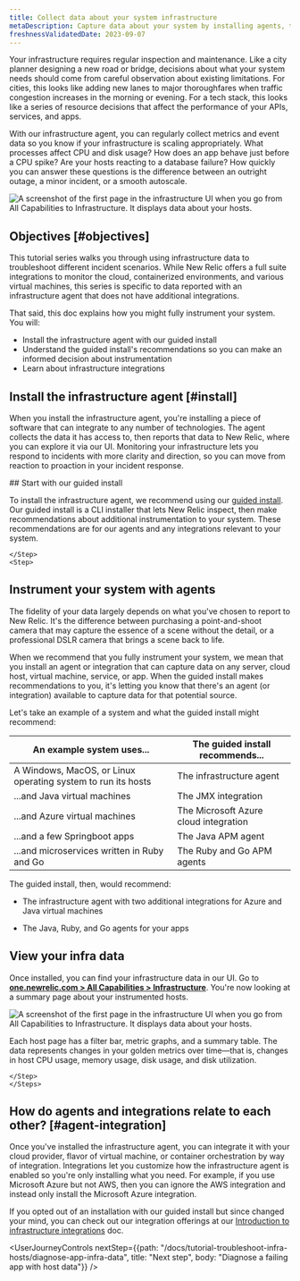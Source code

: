 ```yaml
---
title: Collect data about your system infrastructure
metaDescription: Capture data about your system by installing agents, then view that data in New Relic. 
freshnessValidatedDate: 2023-09-07
---
```




Your infrastructure requires regular inspection and maintenance. Like a city planner designing a new road or bridge, decisions about what your system needs should come from careful observation about existing limitations. For cities, this looks like adding new lanes to major thoroughfares when traffic congestion increases in the morning or evening. For a tech stack, this looks like a series of resource decisions that affect the performance of your APIs, services, and apps. 

With our infrastructure agent, you can regularly collect metrics and event data so you know if your infrastructure is scaling appropriately. What processes affect CPU and disk usage? How does an app behave just before a CPU spike? Are your hosts reacting to a database failure? How quickly you can answer these questions is the difference between an outright outage, a minor incident, or a smooth autoscale.

<img
    title="Infrastructure UI hosts summary page"
    alt="A screenshot of the first page in the infrastructure UI when you go from All Capabilities to Infrastructure. It displays data about your hosts."
    src={introPage}
/>

## Objectives [#objectives]

This tutorial series walks you through using infrastructure data to troubleshoot different incident scenarios. While New Relic offers a full suite integrations to monitor the cloud, containerized environments, and various virtual machines, this series is specific to data reported with an infrastructure agent that does not have additional integrations.

That said, this doc explains how you might fully instrument your system. You will:

* Install the infrastructure agent with our guided install
* Understand the guided install's recommendations so you can make an informed decision about instrumentation
* Learn about infrastructure integrations 

## Install the infrastructure agent  [#install]

When you install the infrastructure agent, you're installing a piece of software that can integrate to any number of technologies. The agent collects the data it has access to, then reports that data to New Relic, where you can explore it via our UI. Monitoring your infrastructure lets you respond to incidents with more clarity and direction, so you can move from reaction to proaction in your incident response.

<Steps>
<Step>
    ## Start with our guided install  

To install the infrastructure agent, we recommend using our [guided install](https://one.newrelic.com/nr1-core?state=a36f15a1-c5ce-528c-2ec2-8bcaacc40c03). Our guided install is a CLI installer that lets New Relic inspect, then make recommendations about additional instrumentation to your system. These recommendations are for our agents and any integrations relevant to your system. 
        
    </Step>
    <Step>

## Instrument your system with agents

The fidelity of your data largely depends on what you've chosen to report to New Relic. It's the difference between purchasing a point-and-shoot camera that may capture the essence of a scene without the detail, or a professional DSLR camera that brings a scene back to life. 

When we recommend that you fully instrument your system,  we mean that you install an agent or integration that can capture data on any server, cloud host, virtual machine, service, or app. When the guided install makes recommendations to you, it's letting you know that there's an agent (or integration) available to capture data for that potential source. 

Let's take an example of a system and what the guided install might recommend:

<table>
    <thead>
        <tr>
            <th>
                An example system uses...
            </th>
            <th>
                The guided install recommends...
            </th>
        </tr>
    </thead>
    <tbody>
        <tr>
            <td>
                A Windows, MacOS, or Linux operating system to run its hosts
            </td>
            <td>
                The infrastructure agent
            </td>
        </tr>
                <tr>
            <td>
                ...and Java virtual machines 
            </td>
            <td>
                The JMX integration
            </td>
        </tr>
        <tr>
            <td>
                ...and Azure virtual machines  
            </td>
            <td>
                The Microsoft Azure cloud integration 
            </td>
        </tr>
        <tr>
            <td>
                ...and a few Springboot apps
            </td>
            <td>
                The Java APM agent 
            </td>
        </tr>
        <tr>
            <td>
                ...and microservices written in Ruby and Go
            </td>
            <td>
                The Ruby and Go APM agents
            </td>
        </tr>
    </tbody>
</table>

The guided install, then, would recommend:

* The infrastructure agent with two additional integrations for Azure and Java virtual machines
* The Java, Ruby, and Go agents for your apps

    </Step>
    <Step>

## View your infra data 

Once installed, you can find your infrastructure data in our UI. Go to <DNT>**[one.newrelic.com > All Capabilities > Infrastructure](https://one.newrelic.com/infra/infrastructure/hosts)**</DNT>. You're now looking at a summary page about your instrumented hosts. 

<img
    title="Infrastructure UI hosts summary page"
    alt="A screenshot of the first page in the infrastructure UI when you go from All Capabilities to Infrastructure. It displays data about your hosts."
    src={hostSummaryPage}
/>

Each host page has a filter bar, metric graphs, and a summary table. The data represents changes in your golden metrics over time—that is, changes in host CPU usage, memory usage, disk usage, and disk utilization. 

    </Step>
    </Steps>

## How do agents and integrations relate to each other? [#agent-integration]

Once you've installed the infrastructure agent, you can integrate it with your cloud provider, flavor of virtual machine, or container orchestration by way of integration. Integrations let you customize how the infrastructure agent is enabled so you're only installing what you need. For example, if you use Microsoft Azure but not AWS, then you can ignore the AWS integration and instead only install the Microsoft Azure integration. 

If you opted out of an installation with our guided install but since changed your mind, you can check out our integration offerings at our [Introduction to infrastructure integrations](/docs/infrastructure/infrastructure-integrations/get-started/introduction-infrastructure-integrations) doc.

<UserJourneyControls
    nextStep={{path: "/docs/tutorial-troubleshoot-infra-hosts/diagnose-app-infra-data", title: "Next step", body: "Diagnose a failing app with host data"}}
/>